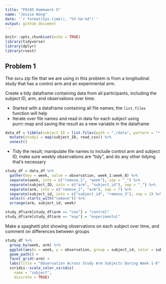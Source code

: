 ```yaml
---
title: "P8105 Homework 5"
name: "Jessie Wong"
date: '`r format(Sys.time(), "%Y-%m-%d")`'
output: github_document
---
```


```r
knitr::opts_chunk$set(echo = TRUE)
library(tidyverse)
library(dplyr)
library(rvest)
```

## Problem 1 

The `data` zip file that we are using in this problem is from a longitudinal study that has a control arm and an experimental arm. 

Create a tidy dataframe containing data from all participants, including the subject ID, arm, and observations over time:

- Started with a dataframe containing all file names; the `list.files` function will help 
- Iterate over file names and read in data for each subject using  purrr::map and saving the result as a new variable in the dataframe
```r
data_df = tibble(subject_ID = list.files(path = "./data", pattern = "*.csv", full.names = T)) %>%
  mutate(study1 = map(subject_ID, read_csv)) %>%
  unnest()
```

- Tidy the result; manipulate file names to include control arm and subject ID, make sure weekly observations are “tidy”, and do any other tidying that’s necessary
```r
study_df = data_df %>%
  gather(key = week, value = observation, week_1:week_8) %>%
  separate(week, into = c("remove_1", "week"), sep = "_") %>%
  separate(subject_ID, into = c("arm", "subject_id"), sep = "_") %>%
  separate(arm, into = c("remove_2", "arm"), sep = 7) %>%
  separate(subject_id, into = c("subject_id", "remove_3"), sep = 2) %>%
  select(-starts_with("remove")) %>%
  arrange(arm, subject_id, week)

study_df$arm[study_df$arm == "con"] = "control"
study_df$arm[study_df$arm == "exp"] = "experimental"
```

Make a spaghetti plot showing observations on each subject over time, and comment on differences between groups
```r
study_df %>% 
  group_by(week, arm) %>% 
  ggplot(aes(x = week, y = observation, group = subject_id, color = subject_id)) +
  geom_path() + 
  facet_grid(~arm) +
  labs(title = "Observation Across Study Arm Subjects During Week 1-8") + 
  viridis::scale_color_viridis(
    name = "subject", 
    discrete = TRUE)
```

```r

```

